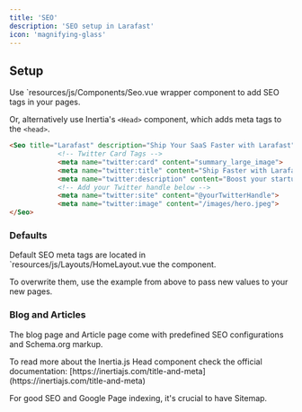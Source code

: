 ```yaml
---
title: 'SEO'
description: 'SEO setup in Larafast'
icon: 'magnifying-glass'
---
```


## Setup

Use `resources/js/Components/Seo.vue wrapper component to add SEO tags in your pages.

Or, alternatively use Inertia's `<Head>` component, which adds meta tags to the `<head>`.

```html
<Seo title="Larafast" description="Ship Your SaaS Faster with Larafast">
            <!-- Twitter Card Tags -->
            <meta name="twitter:card" content="summary_large_image">
            <meta name="twitter:title" content="Ship Faster with Larafast - Laravel Starter Kit">
            <meta name="twitter:description" content="Boost your startup with Larafast - Laravel Starter Kit - a powerful solution for efficiency, speed, and success in your entrepreneurial journey. Transform your idea into reality in just a matter of days.">
            <!-- Add your Twitter handle below -->
            <meta name="twitter:site" content="@yourTwitterHandle">
            <meta name="twitter:image" content="/images/hero.jpeg">
</Seo>
```

### Defaults

Default SEO meta tags are located in `resources/js/Layouts/HomeLayout.vue the component.

To overwrite them, use the example from above to pass new values to your new pages.

### Blog and Articles

The blog page and Article page come with predefined SEO configurations and Schema.org markup.&#x20;

<Tip>
To read more about the Inertia.js Head component check the official documentation: [https://inertiajs.com/title-and-meta](https://inertiajs.com/title-and-meta)
</Tip>

For good SEO and Google Page indexing, it's crucial to have Sitemap.
